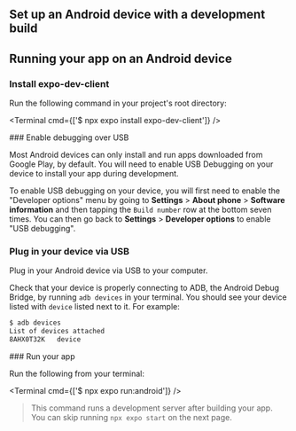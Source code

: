 

## Set up an Android device with a development build

<BuildEnvironmentSwitch />

<AndroidStudioEnvironmentInstructions />

<AndroidStudioInstructions />

## Running your app on an Android device

<Step label="1">

### Install expo-dev-client

Run the following command in your project's root directory:

<Terminal cmd={['$ npx expo install expo-dev-client']} />

</Step>

<Step label="2">
### Enable debugging over USB

Most Android devices can only install and run apps downloaded from Google Play, by default. You will need to enable USB Debugging on your device to install your app during development.

To enable USB debugging on your device, you will first need to enable the "Developer options" menu by going to **Settings** > **About phone** > **Software information** and then tapping the `Build number` row at the bottom seven times. You can then go back to **Settings** > **Developer options** to enable "USB debugging".

</Step>

<Step label="3">

### Plug in your device via USB

Plug in your Android device via USB to your computer.

Check that your device is properly connecting to ADB, the Android Debug Bridge, by running `adb devices` in your terminal. You should see your device listed with `device` listed next to it. For example:

```bash
$ adb devices
List of devices attached
8AHX0T32K	device
```

</Step>

<Step label="4">
### Run your app

Run the following from your terminal:

<Terminal cmd={['$ npx expo run:android']} />

> This command runs a development server after building your app. You can skip running `npx expo start` on the next page.

</Step>
